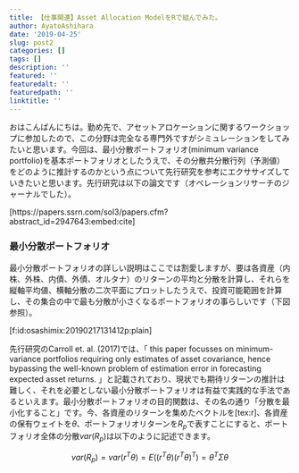 ```yaml
---
title: 【仕事関連】Asset Allocation ModelをRで組んでみた。
author: AyatoAshihara
date: '2019-04-25'
slug: post2
categories: []
tags: []
description: ''
featured: ''
featuredalt: ''
featuredpath: ''
linktitle: ''
---
```


おはこんばんにちは。勤め先で、アセットアロケーションに関するワークショップに参加したので、この分野は完全なる専門外ですがシミュレーションをしてみたいと思います。今回は、最小分散ポートフォリオ(minimum variance portfolio)を基本ポートフォリオとしたうえで、その分散共分散行列（予測値）をどのように推計するのかという点について先行研究を参考にエクササイズしていきたいと思います。先行研究は以下の論文です（オペレーションリサーチのジャーナルでした）。

[https://papers.ssrn.com/sol3/papers.cfm?abstract_id=2947643:embed:cite]

### 最小分散ポートフォリオ

最小分散ポートフォリオの詳しい説明はここでは割愛しますが、要は各資産（内株、外株、内債、外債、オルタナ）のリターンの平均と分散を計算し、それらを縦軸平均値、横軸分散の二次平面にプロットしたうえで、投資可能範囲を計算し、その集合の中で最も分散が小さくなるポートフォリオの事らしいです（下図参照）。

[f:id:osashimix:20190217131412p:plain]

先行研究のCarroll et. al. (2017)では、「 this paper focusses on minimum-variance portfolios requiring only estimates of asset covariance, hence bypassing the well-known problem of estimation error in forecasting expected asset returns. 」と記載されており、現状でも期待リターンの推計は難しく、それを必要としない最小分散ポートフォリオは有益で実践的な手法であるといえます。最小分散ポートフォリオの目的関数は、その名の通り「分散を最小化すること」です。今、各資産のリターンを集めたベクトルを[tex:r]、各資産の保有ウェイトを$\theta$、ポートフォリオリターンを$R_{p}$で表すことにすると、ポートフォリオ全体の分散$var(R_{p})$は以下のように記述できます。

$$
var(R_{p}) = var(r^{T}\theta) = E( (r^{T}\theta)(r^{T}\theta)^{T}) = \theta^{T}\Sigma\theta
$$